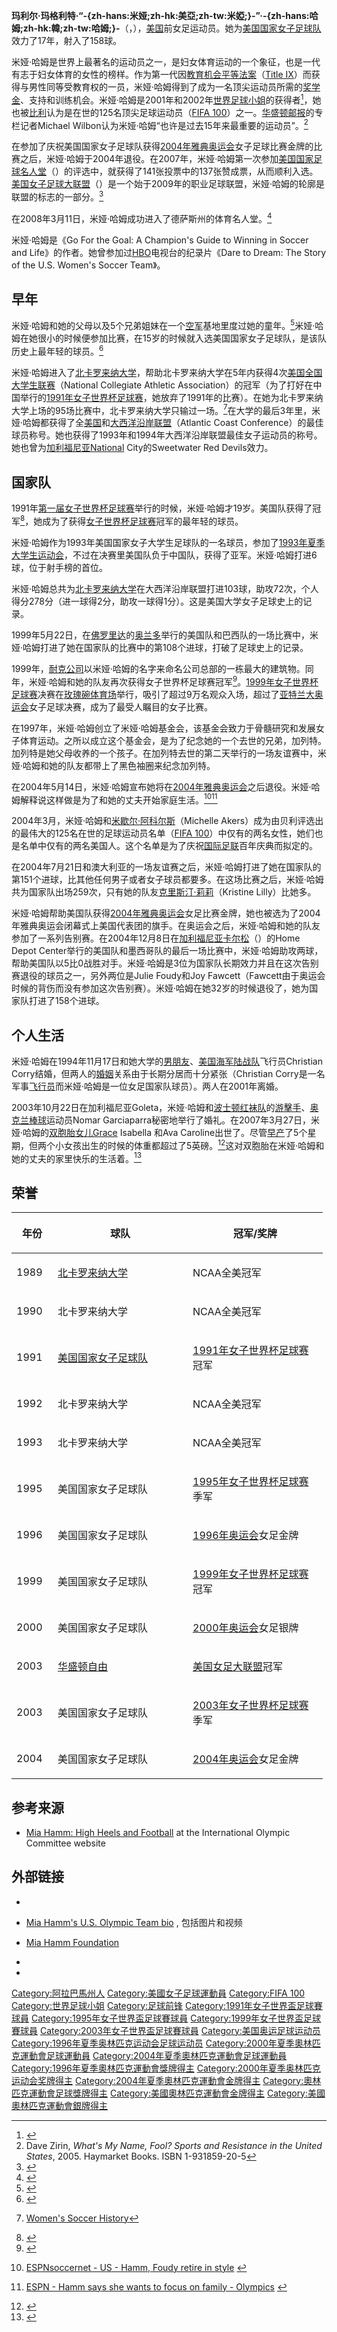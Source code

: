 {{noteTA
|G1=football
|1=zh-hans:米娅·哈姆;zh-hk:韓美亞;zh-tw:米婭·哈姆;
}}
{{Football player infobox| playername= 米娅·哈姆<br />Mia Hamm
| image=[[File:Mia_Hamm_signing_an_autograph.jpg|225 px]]
| fullname = 玛利尔·玛格利特·-{zh-hans:米娅;zh-hk:韓;zh-tw:米婭;}-<br /> Mariel Margaret Hamm
| dateofbirth = {{birth date and age|mf=yes|1972|3|17}}
| cityofbirth = [[阿拉巴马州|阿拉巴马州]][[塞尔玛_(阿拉巴马州)|塞尔玛]] 
| currentclub = 退役
| countryofbirth = {{USA}}
| height = {{height|ft=5|in=5}}
| position = [[前锋_(足球)|前锋]]
| years = 1989-1993<br />2001-2003
| clubs = [[北卡罗来纳大学|北卡罗来纳大学]]<br />[[华盛顿自由|华盛顿自由]]
| caps(goals) = {{0}}{{0}}? (103)<br />{{0}}49 {{0}}(25)
| nationalyears = 1987-2004
| nationalteam = {{flagicon|USA}} [[美国国家女子足球队|美国]]
| nationalcaps(goals) = 275 (158)
| pcupdate = June 28, 2007
| ntupdate = June 28, 2007
}}
{{MedalTableTop|width=280px}}
{{MedalCountry|{{USA}}}} 
{{MedalCompetition|[[女子世界盃足球賽|女子世界盃足球賽]]}}
{{Medal|W| 1991年中國  | [[1991年國際足協女子世界盃|隊際]]}}
{{Medal|3rd| 1995年瑞典 | [[1995年國際足協女子世界盃|隊際]]}}
{{Medal|W| 1999年美國 | [[1999年國際足協女子世界盃|隊際]]}}
{{Medal|3rd| 2003年美國 | [[2003年國際足協女子世界盃|隊際]]}}
{{MedalSport|女子[[足球|足球]]}}
{{MedalCompetition|[[奥运会|奥运会]]}}
{{MedalGold| [[1996年夏季奥林匹克运动会|1996年亚特兰大]]  | [[1996年夏季奥林匹克运动会女子足球比赛|队际]]}}
{{MedalSilver| [[2000年夏季奥林匹克运动会|2000年悉尼]] | [[2000夏季奥林匹克运动会女子足球比赛|队际]]}} 
{{MedalGold| [[2004年夏季奥林匹克运动会|2004年雅典]] | [[2004夏季奥林匹克会运动女子足球比赛|队际]]}}  
{{MedalBottom}}                    

'''玛利尔·玛格利特·“-{zh-hans:米娅;zh-hk:美亞;zh-tw:米婭;}-”·-{zh-hans:哈姆;zh-hk:韓;zh-tw:哈姆;}-'''（{{lang-en|'''Mariel Margaret "Mia" Hamm'''}}，{{bd|1972年|3月17日|catIdx=M}}），[[美国|美国]]前女足运动员。她为[[美国国家女子足球队|美国国家女子足球队]]效力了17年，射入了158球。

米娅·哈姆是世界上最著名的运动员之一，是妇女体育运动的一个象征，也是一代有志于妇女体育的女性的榜样。作为第一代因[[教育机会平等法案|教育机会平等法案]]（[[Title_IX|Title IX]]）而获得与男性同等受教育权的一员，米娅·哈姆得到了成为一名顶尖运动员所需的[[奖学金|奖学金]]、支持和训练机会。米娅·哈姆是2001年和2002年[[世界足球小姐|世界足球小姐]]的获得者<ref>{{cite web
 |language     = en
 |url          = http://www.fifa.com/classicfootball/awards/playeroftheyear/winnerwomen.html
 |title        = FIFA Player of the Year : Previous Winners (Women)
 |publisher    = [[FIFA|FIFA]]
 |accessdate   = 2009年4月9日
 |archive-date = 2009年2月11日
 |archive-url  = https://web.archive.org/web/20090211173005/http://www.fifa.com/classicfootball/awards/playeroftheyear/winnerwomen.html
 |dead-url     = no
}}</ref>，她也被[[比利|比利]]认为是在世的125名顶尖足球运动员（[[FIFA_100|FIFA 100]]）之一。[[华盛顿邮报|华盛顿邮报]]的专栏记者Michael Wilbon认为米娅·哈姆“也许是过去15年来最重要的运动员”。<ref>Dave Zirin, ''What's My Name, Fool? Sports and Resistance in the United States'', 2005. Haymarket Books. ISBN 1-931859-20-5</ref>

在参加了庆祝美国国家女子足球队获得[[2004年雅典奥运会|2004年雅典奥运会]]女子足球比赛金牌的比赛之后，米娅·哈姆于2004年退役。在2007年，米娅·哈姆第一次参加[[美国国家足球名人堂|美国国家足球名人堂]]（{{tsl|en|National Soccer Hall of Fame|National Soccer Hall of Fame}}）的评选中，就获得了141张投票中的137张赞成票，从而顺利入选。[[美国女子足球大联盟|美国女子足球大联盟]]（{{tsl|en|Women's Professional Soccer|Women's Professional Soccer}}）是一个始于2009年的职业足球联盟，米娅·哈姆的轮廓是联盟的标志的一部分。<ref name="WPS logo">{{cite news
|language=en
|url=http://www.usatoday.com/sports/soccer/2008-01-18-hamm-silhouette-logo_N.htm
|title=Hamm's imprint made on new women's soccer league
|date=2008-01-18
|work=USA Today
|accessdate=2009-04-09
|archive-date=2011-12-22
|archive-url=https://web.archive.org/web/20111222083312/http://www.usatoday.com/sports/soccer/2008-01-18-hamm-silhouette-logo_N.htm
|dead-url=no
}}</ref>

在2008年3月11日，米娅·哈姆成功进入了德萨斯州的体育名人堂。<ref name="Texas Sports Hall of Fame">{{cite news
|language=en
|url=http://soccernet.espn.go.com/news/story?id=505776&cc=5901
|title=Hamm added to Texas Sports Hall of Fame class
|date=2008-02-06
|work=ESPN Soccernet
|accessdate=2009-04-09
|archive-date=2011-06-29
|archive-url=https://web.archive.org/web/20110629075351/http://soccernet.espn.go.com/news/story?id=505776&cc=5901
|dead-url=yes
}}</ref>

米娅·哈姆是《Go For the Goal: A Champion's Guide to Winning in Soccer and Life》的作者。她曾参加过[[HBO|HBO]]电视台的纪录片《Dare to Dream: The Story of the U.S. Women's Soccer Team》。

== 早年 ==
米娅·哈姆和她的父母以及5个兄弟姐妹在一个[[美国空军|空军]]基地里度过她的童年。<ref>{{cite web
|language   = en
|url   = http://www.brooksinternational.com/Mia_Hamm_610.htm
|title   = Sports Speaker Mia Hamm
|accessdate   = 2009-04-09
|archive-date   = 2014-10-28
|archive-url   = https://web.archive.org/web/20141028122924/http://www.brooksinternational.com/Mia_Hamm_610.htm
|dead-url   = yes
}}</ref>米娅·哈姆在她很小的时候便参加比赛，在15岁的时候就入选美国国家女子足球队，是该队历史上最年轻的球员。<ref>{{cite web
 |language    = en
 |title       = Mia Hamm - Class of 2007
 |url         = http://national.soccerhall.org/famers/mia_hamm.htm
 |publisher   = National Soccer Hall of Fame
 |deadurl     = yes
 |archiveurl  = https://web.archive.org/web/20160629174336/http://national.soccerhall.org/famers/mia_hamm.htm
 |archivedate = 2016-06-29
}}</ref>

米娅·哈姆进入了[[北卡罗来纳大学|北卡罗来纳大学]]，帮助北卡罗来纳大学在5年内获得4次[[NCAA|美国全国大学生联赛]]（National Collegiate Athletic Association）的冠军（为了打好在中国举行的[[1991年女子世界杯足球赛|1991年女子世界杯足球赛]]，她放弃了1991年的比赛）。在她为北卡罗来纳大学上场的95场比赛中，北卡罗来纳大学只输过一场。<ref>{{en}}[http://ncaa.com/history/default.aspx?id=88028 Women's Soccer History]{{dead link|date=2018年1月 |bot=InternetArchiveBot |fix-attempted=yes }}</ref>在大学的最后3年里，米娅·哈姆都获得了全[[美国|美国]]和[[大西洋沿岸联盟|大西洋沿岸联盟]]（Atlantic Coast Conference）的最佳球员称号。她也获得了1993年和1994年大西洋沿岸联盟最佳女子运动员的称号。她也曾为[[加利福尼亚|加利福尼亚]]National City的Sweetwater Red Devils效力。

== 国家队 ==
1991年[[1991年女子世界杯足球赛|第一届女子世界杯足球赛]]举行的时候，米娅·哈姆才19岁。美国队获得了冠军<ref name=china1991>{{cite web
 |language     = en
 |url          = http://www.fifa.com/tournaments/archive/tournament=103/edition=3373/index.html
 |title        = FIFA Women's World Cup China PR 1991
 |publisher    = [[FIFA|FIFA]]
 |accessdate   = 2009年4月13日
 |archive-date = 2013年12月16日
 |archive-url  = https://web.archive.org/web/20131216231838/http://www.fifa.com/tournaments/archive/tournament%3D103/edition%3D3373/index.html
 |dead-url     = no
}}</ref>，她成为了获得[[女子世界杯足球赛|女子世界杯足球赛]]冠军的最年轻的球员。

米娅·哈姆作为1993年美国国家女子大学生足球队的一名球员，参加了[[1993年夏季大学生运动会|1993年夏季大学生运动会]]，不过在决赛里美国队负于中国队，获得了亚军。米娅·哈姆打进6球，位于射手榜的首位。

米娅·哈姆总共为[[北卡罗来纳大学|北卡罗来纳大学]]在大西洋沿岸联盟打进103球，助攻72次，个人得分278分（进一球得2分，助攻一球得1分）。这是美国大学女子足球史上的记录。

1999年5月22日，在[[佛罗里达|佛罗里达]]的[[奥兰多|奥兰多]]举行的美国队和巴西队的一场比赛中，米娅·哈姆打进了她在国家队的比赛中的第108个进球，打破了足球史上的记录。

1999年，[[Nike|耐克公司]]以米娅·哈姆的名字来命名公司总部的一栋最大的建筑物。同年，米娅·哈姆和她的队友再次获得女子世界杯足球赛冠军<ref name=usa1999>{{cite web
 |language     = en
 |url          = http://www.fifa.com/tournaments/archive/tournament=103/edition=4644/index.html
 |title        = FIFA Women's World Cup USA 1999
 |publisher    = [[FIFA|FIFA]]
 |accessdate   = 2009年4月13日
 |archive-date = 2013年12月16日
 |archive-url  = https://web.archive.org/web/20131216232609/http://www.fifa.com/tournaments/archive/tournament%3D103/edition%3D4644/index.html
 |dead-url     = no
}}</ref>。[[1999年女子世界杯足球赛|1999年女子世界杯足球赛]]决赛在[[玫瑰碗|玫瑰碗体育场]]举行，吸引了超过9万名观众入场，超过了[[亚特兰大奥运会|亚特兰大奥运会]]女子足球决赛，成为了最受人瞩目的女子比赛。

在1997年，米娅·哈姆创立了米娅·哈姆基金会，该基金会致力于骨髓研究和发展女子体育运动。之所以成立这个基金会，是为了纪念她的一个去世的兄弟，加列特。加列特是她父母收养的一个孩子。在加列特去世的第二天举行的一场友谊赛中，米娅·哈姆和她的队友都带上了黑色袖圈来纪念加列特。

在2004年5月14日，米娅·哈姆宣布她将在[[2004年雅典奥运会|2004年雅典奥运会]]之后退役。米娅·哈姆解释说这样做是为了和她的丈夫开始家庭生活。<ref>{{en}}[http://soccernet.espn.go.com/news/story?id=318748&cc=5901 ESPNsoccernet - US - Hamm, Foudy retire in style<!-- Bot generated title -->] {{Wayback|url=http://soccernet.espn.go.com/news/story?id=318748&cc=5901 |date=20110622064705 }}</ref><ref>{{en}}[http://sports.espn.go.com/oly/news/story?id=1802294 ESPN - Hamm says she wants to focus on family - Olympics<!-- Bot generated title -->] {{Wayback|url=http://sports.espn.go.com/oly/news/story?id=1802294 |date=20110721015113 }}</ref>

2004年3月，米娅·哈姆和[[米歇尔·阿科尔斯|米歇尔·阿科尔斯]]（Michelle Akers）成为由贝利评选出的最伟大的125名在世的足球运动员名单（[[FIFA_100|FIFA 100]]）中仅有的两名女性，她们也是名单中仅有的两名美国人。这个名单是为了庆祝[[国际足联|国际足联]]百年庆典而拟定的。

在2004年7月21日和澳大利亚的一场友谊赛之后，米娅·哈姆打进了她在国家队的第151个进球，比其他任何男子或者女子球员都要多。在这场比赛之后，米娅·哈姆共为国家队出场259次，只有她的队友[[克里斯汀·莉莉|克里斯汀·莉莉]]（Kristine Lilly）比她多。

米娅·哈姆帮助美国队获得[[2004年雅典奥运会|2004年雅典奥运会]]女足比赛金牌，她也被选为了2004年雅典奥运会闭幕式上美国代表团的旗手。在奥运会之后，米娅·哈姆和她的队友参加了一系列告别赛。在2004年12月8日在[[加利福尼亚|加利福尼亚]][[卡尔松|卡尔松]]（{{tsl|en|Carson|Carson}}）的Home Depot Center举行的美国队和墨西哥队的最后一场比赛中，米娅·哈姆助攻两球，帮助美国队以5比0战胜对手。米娅·哈姆是3位为国家队长期效力并且在这次告别赛退役的球员之一，另外两位是Julie Foudy和Joy Fawcett（Fawcett由于奥运会时候的背伤而没有参加这次告别赛）。米娅·哈姆在她32岁的时候退役了，她为国家队打进了158个进球。

== 个人生活 ==
米娅·哈姆在1994年11月17日和她大学的[[男朋友|男朋友]]、[[美国海军陆战队|美国海军陆战队]]飞行员Christian Corry结婚，但两人的[[婚姻|婚姻]]关系由于长期分居而十分紧张（Christian Corry是一名军事[[飞行员|飞行员]]而米娅·哈姆是一位女足国家队球员）。两人在2001年离婚。

2003年10月22日在加利福尼亚Goleta，米娅·哈姆和[[波士顿红袜队|波士顿红袜队]]的[[游擊手|游擊手]]、[[奥克兰|奥克兰]][[棒球|棒球]]运动员Nomar Garciaparra秘密地举行了婚礼。在2007年3月27日，米娅·哈姆的[[双胞胎|双胞胎]][[女儿|女儿]]Grace Isabella 和Ava Caroline出世了。尽管[[早产|早产]]了5个星期，但两个小女孩出生的时候的体重都超过了5英磅。<ref name=People2007>{{cite web
|language=en
|accessdate=
|url=http://www.people.com/people/article/0,,20011841,00.html
|title=Soccer Star Mia Hamm Welcomes Twin Girls
|author=Stueven, Michele
|work=People
|date=March 27, 2007
|archive-date=2016-03-03
|archive-url=https://web.archive.org/web/20160303232236/http://www.people.com/people/article/0,,20011841,00.html
|dead-url=no
}}</ref>这对双胞胎在米娅·哈姆和她的丈夫的家里快乐的生活着。<ref name=Harris2007>{{cite news
 |language   = en
 |accessdate = 
 |url        = http://www.newsobserver.com/the twins were over 5 pounds when they were born 122/story/548045.html
 |title      = Mia, Foudy elected to soccer hall: Former UNC great receives record number of votes in first year of eligibility
 |author     = Harris, Beth
 |work       = News and Observer
 |date       = February 28, 2007
}}{{dead link|date=2018年1月 |bot=InternetArchiveBot |fix-attempted=yes }}</ref>

== 荣誉 ==
{| class="toccolours" style="text-align: center;"
|-
! width="50px" bgcolor=silver| 年份
! width="200px" bgcolor=silver| 球队
! width="200px" bgcolor=silver| 冠军/奖牌
|- 
|1989 || [[北卡罗来纳大学|北卡罗来纳大学]] || NCAA全美冠军
|- bgcolor=#eeeeee
|1990 || 北卡罗来纳大学 || NCAA全美冠军
|- 
|1991 || [[美国国家女子足球队|美国国家女子足球队]] || [[1991年女子世界杯足球赛|1991年女子世界杯足球赛]]冠军
|-  bgcolor=#eeeeee
|1992 || 北卡罗来纳大学 || NCAA全美冠军
|- 
|1993 || 北卡罗来纳大学 || NCAA全美冠军
|-  bgcolor=#eeeeee
|1995 || 美国国家女子足球队 || [[1995年女子世界杯足球赛|1995年女子世界杯足球赛]]季军
|-  bgcolor=#eeeeee
|1996 || 美国国家女子足球队 || [[1996年亚特兰大奥运会|1996年奥运会]]女足金牌
|- 
|1999 || 美国国家女子足球队 || [[1999年女子世界杯足球赛|1999年女子世界杯足球赛]]冠军
|- bgcolor=#eeeeee
|2000 || 美国国家女子足球队 || [[2000年悉尼奥运会|2000年奥运会]]女足银牌
|-
|2003 || [[华盛顿自由|华盛顿自由]] || [[美国女足大联盟|美国女足大联盟]]冠军
|- bgcolor=#eeeeee
|2003 || 美国国家女子足球队 || [[2003年女子世界杯足球赛|2003年女子世界杯足球赛]]季军
|-
|2004 || 美国国家女子足球队 || [[2004年雅典奥运会|2004年奥运会]]女足金牌
|}

== 参考来源 ==
{{reflist}}
{{refbegin}}
* {{en}}[http://www.olympic.org/uk/news/olympic_news/newsletter_full_story_uk.asp?id=2102 Mia Hamm: High Heels and Football] {{Wayback|url=http://www.olympic.org/uk/news/olympic_news/newsletter_full_story_uk.asp?id=2102 |date=20080111224306 }} at the International Olympic Committee website
{{refend}}

== 外部链接 ==
* {{en}}{{FIFA player|292|FIFA Player Statistics: Mia HAMM}}
* {{en}}[http://www.usolympicteam.com/26_1204.htm Mia Hamm's U.S. Olympic Team bio] {{Wayback|url=http://www.usolympicteam.com/26_1204.htm |date=20060913003047 }}, 包括图片和视频
* {{en}}[http://www.miafoundation.org/ Mia Hamm Foundation] {{Wayback|url=http://www.miafoundation.org/ |date=20110602083803 }}
* {{en}}{{imdb name|1202847}}
* {{en}}{{worldcat id|id=lccn-n97-124934}}

{{start box}}
{{succession box|无|[[比尔吉特·普林茨|普林茨]]|世界足球小姐|2001，2002}}
{{end box}}
{{FIFA 100}}
{{ESPY最佳女运动员}}

{{Authority control}}
{{DEFAULTSORT:Hamm, Mia}}
[[Category:阿拉巴馬州人|Category:阿拉巴馬州人]]
[[Category:美國女子足球運動員|Category:美國女子足球運動員]]
[[Category:FIFA_100|Category:FIFA 100]]
[[Category:世界足球小姐|Category:世界足球小姐]]
[[Category:足球前锋|Category:足球前锋]]
[[Category:1991年女子世界盃足球賽球員|Category:1991年女子世界盃足球賽球員]]
[[Category:1995年女子世界盃足球賽球員|Category:1995年女子世界盃足球賽球員]]
[[Category:1999年女子世界盃足球賽球員|Category:1999年女子世界盃足球賽球員]]
[[Category:2003年女子世界盃足球賽球員|Category:2003年女子世界盃足球賽球員]]
[[Category:美国奥运足球运动员|Category:美国奥运足球运动员]]
[[Category:1996年夏季奥林匹克运动会足球运动员|Category:1996年夏季奥林匹克运动会足球运动员]]
[[Category:2000年夏季奧林匹克運動會足球運動員|Category:2000年夏季奧林匹克運動會足球運動員]]
[[Category:2004年夏季奧林匹克運動會足球運動員|Category:2004年夏季奧林匹克運動會足球運動員]]
[[Category:1996年夏季奧林匹克運動會獎牌得主|Category:1996年夏季奧林匹克運動會獎牌得主]]
[[Category:2000年夏季奥林匹克运动会奖牌得主|Category:2000年夏季奥林匹克运动会奖牌得主]]
[[Category:2004年夏季奧林匹克運動會金牌得主|Category:2004年夏季奧林匹克運動會金牌得主]]
[[Category:奧林匹克運動會足球獎牌得主|Category:奧林匹克運動會足球獎牌得主]]
[[Category:美國奧林匹克運動會金牌得主|Category:美國奧林匹克運動會金牌得主]]
[[Category:美國奧林匹克運動會銀牌得主|Category:美國奧林匹克運動會銀牌得主]]